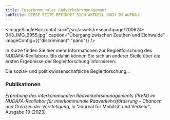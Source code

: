 ```yaml
---
title: Interkommunales Radverkehrsmanagement
subTitle: DIESE SEITE BEFINDET SICH AKTUELL NOCH IM AUFBAU!
---
```

<ImageSingleHorizontal src="/src/assets/researchpage/200624-043_IMG_9955.jpg" caption="Übergang zwischen Zeuthen und Eichwalde" imageConfig={{"discriminant":"pano"}} />

In Kürze finden Sie hier mehr Informationen zur Begleitforschung des NUDAFA-Reallabors. Bis dahin können Sie sich an anderer Stelle über die ersten Ergebnisse der Begleitforschung informieren:&#x20;

Die sozial- und politikwissenschaftliche Begleitforschung...

### Publikationen

<TextLinkArrow href="https://journals.qucosa.de/jmv/article/view/125/103" display="Samland, Kollert, und Ahrend (2023): " external={false} />

*Erprobung des interkommunalen Radverkehrsmanagements (IRVM) im NUDAFA-Reallabor für interkommunale Radverkehrsförderung
– Chancen und Grenzen der Verstetigung*, in "Journal für Mobilität und Verkehr", Ausgabe 19 (2023)

